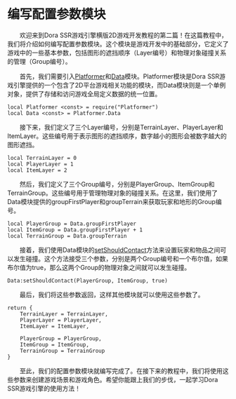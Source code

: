 
# 编写配置参数模块

&emsp;&emsp;欢迎来到Dora SSR游戏引擎横版2D游戏开发教程的第二篇！在这篇教程中，我们将介绍如何编写配置参数模块。这个模块是游戏开发中的基础部分，它定义了游戏中的一些基本参数，包括图形的遮挡顺序（Layer编号）和物理对象碰撞关系的管理（Group编号）。

&emsp;&emsp;首先，我们需要引入[Platformer](/docs/api/Module/Platformer)和[Data](/docs/api/Class/Platformer/Data)模块。Platformer模块是Dora SSR游戏引擎提供的一个包含了2D平台游戏相关功能的模块，而Data模块则是一个单例对象，提供了存储和访问游戏全局定义数据的统一位置。

```tl title="Script/Config.tl"
local Platformer <const> = require("Platformer")
local Data <const> = Platformer.Data
```

&emsp;&emsp;接下来，我们定义了三个Layer编号，分别是TerrainLayer、PlayerLayer和ItemLayer。这些编号用于表示图形的遮挡顺序，数字越小的图形会被数字越大的图形遮挡。

```tl title="Script/Config.tl"
local TerrainLayer = 0
local PlayerLayer = 1
local ItemLayer = 2
```

&emsp;&emsp;然后，我们定义了三个Group编号，分别是PlayerGroup、ItemGroup和TerrainGroup。这些编号用于管理物理对象的碰撞关系。在这里，我们使用了Data模块提供的groupFirstPlayer和groupTerrain来获取玩家和地形的Group编号。

```tl title="Script/Config.tl"
local PlayerGroup = Data.groupFirstPlayer
local ItemGroup = Data.groupFirstPlayer + 1
local TerrainGroup = Data.groupTerrain
```

&emsp;&emsp;接着，我们使用Data模块的[setShouldContact](/docs/api/Class/Platformer/Data#setshouldcontact)方法来设置玩家和物品之间可以发生碰撞。这个方法接受三个参数，分别是两个Group编号和一个布尔值，如果布尔值为true，那么这两个Group的物理对象之间就可以发生碰撞。

```tl title="Script/Config.tl"
Data:setShouldContact(PlayerGroup, ItemGroup, true)
```

&emsp;&emsp;最后，我们将这些参数返回，这样其他模块就可以使用这些参数了。

```tl title="Script/Config.tl"
return {
	TerrainLayer = TerrainLayer,
	PlayerLayer = PlayerLayer,
	ItemLayer = ItemLayer,

	PlayerGroup = PlayerGroup,
	ItemGroup = ItemGroup,
	TerrainGroup = TerrainGroup
}
```

&emsp;&emsp;至此，我们的配置参数模块就编写完成了。在接下来的教程中，我们将使用这些参数来创建游戏场景和游戏角色。希望你能跟上我们的步伐，一起学习Dora SSR游戏引擎的使用方法！